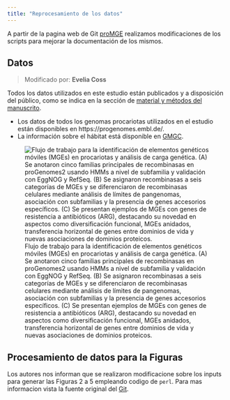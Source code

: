 ```yaml
---
title: "Reprocesamiento de los datos"
---
```


A partir de la pagina web de Git [proMGE](https://git.embl.de/khedkar/promge) realizamos modificaciones de los scripts para mejorar la documentación de los mismos.

## Datos

> Modificado por: **Evelia Coss**

Todos los datos utilizados en este estudio están publicados y a disposición del público, como se indica en la sección de [material y métodos del manuscrito](https://academic.oup.com/nar/article/50/6/3155/6552054#347997597).

-   Los datos de todos los genomas procariotas utilizados en el estudio están disponibles en https://progenomes.embl.de/.
-   La información sobre el hábitat está disponible en [GMGC](https://gmgc.embl.de/).

![Flujo de trabajo para la identificación de elementos genéticos móviles (MGEs) en procariotas y análisis de carga genética. (A) Se anotaron cinco familias principales de recombinasas en proGenomes2 usando HMMs a nivel de subfamilia y validación con EggNOG y RefSeq. (B) Se asignaron recombinasas a seis categorías de MGEs y se diferenciaron de recombinasas celulares mediante análisis de límites de pangenomas, asociación con subfamilias y la presencia de genes accesorios específicos. (C) Se presentan ejemplos de MGEs con genes de resistencia a antibióticos (ARG), destacando su novedad en aspectos como diversificación funcional, MGEs anidados, transferencia horizontal de genes entre dominios de vida y nuevas asociaciones de dominios proteicos.](img/figure1.jpeg)

## Procesamiento de datos para la Figuras

Los autores nos informan que se realizaron modificacione sobre los inputs para generar las Figuras 2 a 5 empleando codigo de `perl`. Para mas informacion vista la fuente original del [Git](https://git.embl.de/khedkar/promge/-/tree/main?ref_type=heads).
